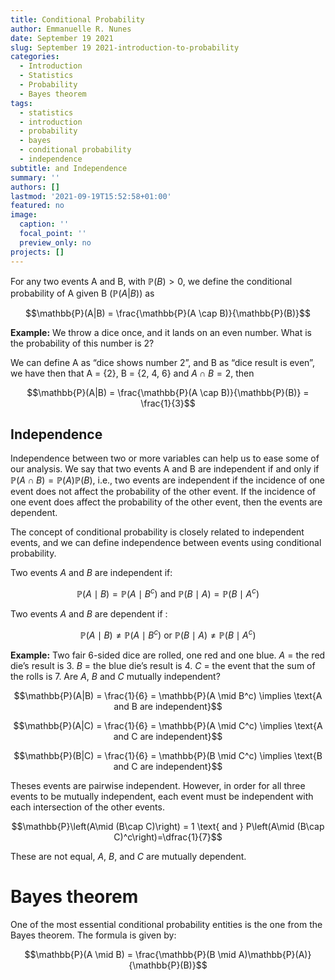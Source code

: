 ```yaml
---
title: Conditional Probability
author: Emmanuelle R. Nunes
date: September 19 2021
slug: September 19 2021-introduction-to-probability
categories: 
  - Introduction
  - Statistics
  - Probability
  - Bayes theorem
tags: 
  - statistics
  - introduction
  - probability
  - bayes
  - conditional probability
  - independence
subtitle: and Independence
summary: ''
authors: []
lastmod: '2021-09-19T15:52:58+01:00'
featured: no
image:
  caption: ''
  focal_point: ''
  preview_only: no
projects: []
---
```


For any two events A and B, with $\mathbb{P}(B) > 0$, we define the conditional probability of A given B ($\mathbb{P}(A|B)$) as

$$\mathbb{P}(A|B) = \frac{\mathbb{P}(A \cap B)}{\mathbb{P}(B)}$$

**Example:** We throw a dice once, and it lands on an even number. What is the probability of this number is 2?

We can define A as "dice shows number 2", and B as "dice result is even", we have then that A = {2}, B = {2, 4, 6} and $A \cap B = {2}$, then

$$\mathbb{P}(A|B) = \frac{\mathbb{P}(A \cap B)}{\mathbb{P}(B)} = \frac{1}{3}$$

## Independence

Independence between two or more variables can help us to ease some of our analysis. We say that two events A and B are independent if and only if $\mathbb{P}(A \cap B) = \mathbb{P}(A) \mathbb{P}(B)$, i.e., two events are independent if the incidence of one event does not affect the probability of the other event. If the incidence of one event does affect the probability of the other event, then the events are dependent.

The concept of conditional probability is closely related to independent events, and we can define independence between events using conditional probability.

Two events $A$ and $B$ are independent if:

$$\mathbb{P}(A\mid B) = \mathbb{P}(A \mid B^c) \text{ and } \mathbb{P}(B\mid A) = \mathbb{P}(B\mid A^c)$$

Two events $A$ and $B$ are dependent if :

$$\mathbb{P}(A\mid B) \neq \mathbb{P}(A \mid B^c) \text{ or } \mathbb{P}(B\mid A) \neq \mathbb{P}(B\mid A^c)$$

**Example:** Two fair 6-sided dice are rolled, one red and one blue. 
  $A$ = the red die's result is 3. 
  $B$ = the blue die's result is 4. 
  $C$ = the event that the sum of the rolls is 7. 
Are $A$, $B$ and $C$ mutually independent?

$$\mathbb{P}(A|B) = \frac{1}{6} = \mathbb{P}(A \mid B^c) \implies \text{A and B are independent}$$

$$\mathbb{P}(A|C) = \frac{1}{6} = \mathbb{P}(A \mid C^c) \implies \text{A and C are independent}$$

$$\mathbb{P}(B|C) = \frac{1}{6} = \mathbb{P}(B \mid C^c) \implies \text{B and C are independent}$$

Theses events are pairwise independent. However, in order for all three events to be mutually independent, each event must be independent with each intersection of the other events.

$$\mathbb{P}\left(A\mid (B\cap C)\right) = 1 \text{ and } P\left(A\mid (B\cap C)^c\right)=\dfrac{1}{7}$$
 
These are not equal, $A$, $B$, and $C$ are mutually dependent.

# Bayes theorem

One of the most essential conditional probability entities is the one from the Bayes theorem. The formula is given by:

$$\mathbb{P}(A \mid B) = \frac{\mathbb{P}(B \mid A)\mathbb{P}(A)}{\mathbb{P}(B)}$$